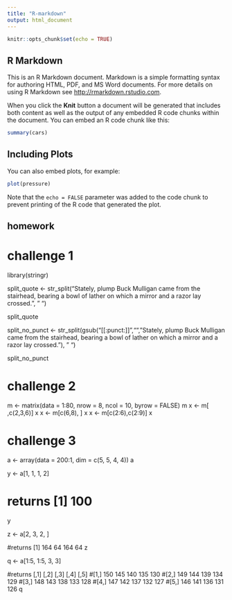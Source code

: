 ```yaml
---
title: "R-markdown"
output: html_document
---
```


```r
knitr::opts_chunk$set(echo = TRUE)
```

## R Markdown

This is an R Markdown document. Markdown is a simple formatting syntax for authoring HTML, PDF, and MS Word documents. For more details on using R Markdown see <http://rmarkdown.rstudio.com>.

When you click the **Knit** button a document will be generated that includes both content as well as the output of any embedded R code chunks within the document. You can embed an R code chunk like this:

```r
summary(cars)
```

## Including Plots

You can also embed plots, for example:

```r
plot(pressure)
```

Note that the `echo = FALSE` parameter was added to the code chunk to prevent printing of the R code that generated the plot.

## homework

# challenge 1

library(stringr)

split_quote <- str_split("Stately, plump Buck Mulligan came from the stairhead, bearing a bowl of lather on which a mirror and a razor lay crossed.", " ")

split_quote

split_no_punct <- str_split(gsub("[[:punct:]]","","Stately, plump Buck Mulligan came from the stairhead, bearing a bowl of lather on which a mirror and a razor lay crossed."), " ")

split_no_punct

# challenge 2

m <- matrix(data = 1:80, nrow = 8, ncol = 10, byrow = FALSE)
m
x <- m[ ,c(2,3,6)]
x
x <- m[c(6,8), ]
x
x <- m[c(2:6),c(2:9)]
x

# challenge 3

a <- array(data = 200:1, dim = c(5, 5, 4, 4))
a

y <- a[1, 1, 1, 2]

# returns [1] 100
y

z <- a[2, 3, 2, ]

#returns [1] 164  64 164  64
z

q <- a[1:5, 1:5, 3, 3]

#returns      [,1] [,2] [,3] [,4] [,5]
#[1,]  150  145  140  135  130
#[2,]  149  144  139  134  129
#[3,]  148  143  138  133  128
#[4,]  147  142  137  132  127
#[5,]  146  141  136  131  126
q

